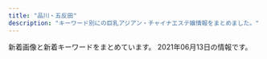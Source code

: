 ```yaml
---
title: "品川・五反田"
description: "キーワード別にの巨乳アジアン・チャイナエステ嬢情報をまとめました。"
---
```


新着画像と新着キーワードをまとめています。
2021年06月13日の情報です。

<DmmAffiliateIns />
<KeywordTable
  shops={
    [
    {
        "img_links": [
            "http://gotanda.pepper.jp/20151109231038834554.jpg",
            "http://gotanda.pepper.jp/m173.jpg",
            "http://gotanda.pepper.jp/1-01.png",
            "http://gotanda.pepper.jp/m02272.jpg",
            "http://gotanda.pepper.jp/gotanda001.jpg",
            "http://gotanda.pepper.jp/m049.png",
            "http://gotanda.pepper.jp/m048.png"
        ],
        "url": "http://gotanda.pepper.jp/",
        "keywords": {},
        "name": "\u4e94\u53cd\u7530\u30e1\u30c7\u30a3\u30ab\u30eb\u30a8\u30f3",
        "station": "JR\u4e94\u53cd\u7530\u99c5\u897f\u53e3"
    },
    {
        "name": "\u7f8e\u4f36",
        "url": "http://es-mirei.com/",
        "img_links": [
            "http://es-mirei.com/images/returnStaffBtn.png",
            "http://es-mirei.com/staffPhoto/b20180613122502.jpg",
            "http://es-mirei.com/images/store/01.jpg",
            "http://es-mirei.com/staffPhoto/b20170728165302.jpg",
            "http://es-mirei.com/staffPhoto/b20170911152114.jpg",
            "http://es-mirei.com/images/store/06.jpg",
            "http://es-mirei.com/staffPhoto/s20170911152129.jpg",
            "http://es-mirei.com/images/store/03.jpg",
            "http://es-mirei.com/images/store/05.jpg",
            "http://es-mirei.com/images/s3Slider1Images/03.jpg",
            "http://es-mirei.com/images/store/04.jpg",
            "http://es-mirei.com/staffPhoto/s20170728165536.jpg",
            "http://es-mirei.com/staffPhoto/b20170908125528.jpg",
            "http://es-mirei.com/staffPhoto/b20180209180323.jpg",
            "http://es-mirei.com/staffPhoto/s20170728165302.jpg",
            "http://es-mirei.com/images/s3Slider1Images/02.jpg",
            "http://es-mirei.com/staffPhoto/s20170911152114.jpg",
            "http://es-mirei.com/images/s3Slider1Images/01.jpg",
            "http://es-mirei.com/staffPhoto/b20170728165256.jpg",
            "http://es-mirei.com/staffPhoto/s20180209180323.jpg",
            "http://es-mirei.com/staffPhoto/s20170728165256.jpg",
            "http://es-mirei.com/images/store/02.jpg",
            "http://es-mirei.com/images/noImg.jpg",
            "http://es-mirei.com/staffPhoto/s20180613122502.jpg",
            "http://es-mirei.com/staffPhoto/s20170908125528.jpg",
            "http://es-mirei.com/staffPhoto/b20170728165536.jpg",
            "http://es-mirei.com/staffPhoto/b20170911152129.jpg"
        ],
        "station": "JR\u4e94\u53cd\u7530\u99c5\u897f\u53e3",
        "keywords": {
            "87": 4,
            "E": 8,
            "85": 2,
            "88": 2,
            "86": 2
        }
    },
    {
        "img_links": [],
        "name": "\u82b1\u8863",
        "url": "https://hanagoromo.tyo.cm/",
        "station": "JR\u4e94\u53cd\u7530\u99c5",
        "keywords": {}
    },
    {
        "station": "JR\u4e94\u53cd\u7530\u99c5\u897f\u53e3",
        "keywords": {},
        "name": "\u30c8\u30f3\u30dd\u30fc",
        "url": "http://hi-msg.com/tonpoh/",
        "img_links": [
            "http://hi-msg.com/tonpoh/images/p-0.jpg",
            "http://hi-msg.com/tonpoh/images/p-8-1.jpg",
            "http://hi-msg.com/tonpoh/images/p-6-1.jpg",
            "http://hi-msg.com/tonpoh/images/p-13-1.jpg",
            "http://hi-msg.com/tonpoh/images/fla.png",
            "http://hi-msg.com/tonpoh/images/p-11-1.jpg",
            "http://hi-msg.com/tonpoh/images/p-2.jpg",
            "http://hi-msg.com/tonpoh/images/p-13.jpg",
            "http://hi-msg.com/tonpoh/images/s4.jpg",
            "http://hi-msg.com/tonpoh/images/p-6.jpg",
            "http://hi-msg.com/tonpoh/images/p-12-1.jpg",
            "http://hi-msg.com/tonpoh/images/s6.png",
            "http://hi-msg.com/tonpoh/images/fla-1.png",
            "http://hi-msg.com/tonpoh/images/p-14.jpg",
            "http://hi-msg.com/tonpoh/images/s1.png",
            "http://hi-msg.com/tonpoh/images/s8.png",
            "http://hi-msg.com/tonpoh/images/p-8.jpg",
            "http://hi-msg.com/tonpoh/images/p-9-1.jpg",
            "http://hi-msg.com/tonpoh/images/p-1.jpg",
            "http://hi-msg.com/tonpoh/images/ll.png",
            "http://hi-msg.com/tonpoh/images/line.png",
            "http://hi-msg.com/tonpoh/images/p-7-1.jpg",
            "http://hi-msg.com/tonpoh/images/tit-sys.png",
            "http://hi-msg.com/tonpoh/images/p-9.jpg",
            "http://hi-msg.com/tonpoh/images/s9.png",
            "http://hi-msg.com/tonpoh/images/tit-staff.png",
            "http://hi-msg.com/tonpoh/images/p-11.jpg",
            "http://hi-msg.com/tonpoh/images/p-14-1.jpg",
            "http://hi-msg.com/tonpoh/images/p-5.jpg",
            "http://hi-msg.com/tonpoh/images/p-10.jpg",
            "http://hi-msg.com/tonpoh/images/p-10-1.jpg",
            "http://hi-msg.com/tonpoh/images/no.png",
            "http://hi-msg.com/tonpoh/images/p-7.jpg",
            "http://hi-msg.com/tonpoh/images/fla-3.png",
            "http://hi-msg.com/tonpoh/images/botton.png",
            "http://hi-msg.com/tonpoh/images/s5.png",
            "http://hi-msg.com/tonpoh/images/p-12.jpg",
            "http://hi-msg.com/tonpoh/images/l.png",
            "http://hi-msg.com/tonpoh/images/p-4.jpg"
        ]
    },
    {
        "img_links": [
            "http://www.relax-fuyou.info/img/st171.jpg",
            "http://www.relax-fuyou.info/img/st72.jpg",
            "http://www.relax-fuyou.info/i/img/st8.jpg",
            "http://www.relax-fuyou.info/i/img/st140.jpg",
            "http://www.relax-fuyou.info/img/sta18.jpg",
            "http://www.relax-fuyou.info/img/st7.jpg",
            "http://www.relax-fuyou.info/img/st5.jpg",
            "http://www.relax-fuyou.info/img/st201.jpg",
            "http://www.relax-fuyou.info/i/img/st110.jpg",
            "http://www.relax-fuyou.info/i/img/st42.jpg",
            "http://www.relax-fuyou.info/img/st42.jpg",
            "http://www.relax-fuyou.info/img/sta20.jpg",
            "http://www.relax-fuyou.info/img/st110.jpg",
            "http://www.relax-fuyou.info/img/st11.jpg",
            "http://www.relax-fuyou.info/img/st10.jpg",
            "http://www.relax-fuyou.info/i/img/st181.jpg",
            "http://www.relax-fuyou.info/i/img/sta20.jpg",
            "http://www.relax-fuyou.info/img/st181.jpg",
            "http://www.relax-fuyou.info/i/img/st11.jpg",
            "http://www.relax-fuyou.info/i/img/st160.jpg",
            "http://www.relax-fuyou.info/img/st71.jpg",
            "http://www.relax-fuyou.info/i/img/r2.jpg",
            "http://www.relax-fuyou.info/img/st150.jpg",
            "http://www.relax-fuyou.info/i/img/st9.jpg",
            "http://www.relax-fuyou.info/img/sta19.jpg",
            "http://www.relax-fuyou.info/img/st8.jpg",
            "http://www.relax-fuyou.info/i/img/st201.jpg",
            "http://www.relax-fuyou.info/img/sta17.jpg",
            "http://www.relax-fuyou.info/i/img/r1.jpg",
            "http://www.relax-fuyou.info/i/img/st10.jpg",
            "http://www.relax-fuyou.info/img/r9.jpg",
            "http://www.relax-fuyou.info/img/st1.jpg",
            "http://www.relax-fuyou.info/img/st191.jpg",
            "http://www.relax-fuyou.info/img/top.jpg",
            "http://www.relax-fuyou.info/i/img/st17.jpg",
            "http://www.relax-fuyou.info/img/sta16.jpg",
            "http://www.relax-fuyou.info/img/st41.jpg",
            "http://www.relax-fuyou.info/img/st160.jpg",
            "http://www.relax-fuyou.info/img/st161.jpg",
            "http://www.relax-fuyou.info/img/st17.jpg",
            "http://www.relax-fuyou.info/i/img/st191.jpg",
            "http://www.relax-fuyou.info/i/img/st5.jpg",
            "http://www.relax-fuyou.info/i/img/r3.jpg",
            "http://www.relax-fuyou.info/img/sta8.jpg",
            "http://www.relax-fuyou.info/i/img/top.jpg",
            "http://www.relax-fuyou.info/img/sta1.jpg",
            "http://www.relax-fuyou.info/img/st140.jpg",
            "http://www.relax-fuyou.info/img/sta5.jpg",
            "http://www.relax-fuyou.info/img/sta15.jpg",
            "http://www.relax-fuyou.info/img/st141.jpg"
        ],
        "station": "JR\u4e94\u53cd\u7530\u99c5\u6771\u53e3",
        "keywords": {
            "88": 3,
            "87": 2,
            "86": 2,
            "G": 1,
            "84": 5,
            "90": 2,
            "E": 5,
            "C": 3,
            "D": 5
        },
        "url": "http://www.relax-fuyou.info/",
        "name": "\u8299\u84c9\uff5e\u30d5\u30e8\u30a6\uff5e"
    },
    {
        "station": "JR\u4e94\u53cd\u7530\u99c5\u897f\u53e3",
        "name": "\u7d2b\u306e\u8776",
        "keywords": {},
        "img_links": [
            "http://p-fly.work/images/b3.jpg",
            "http://p-fly.work/images/mobile.jpg",
            "http://p-fly.work/staff/koko.jpg",
            "http://p-fly.work/images/10.jpg",
            "http://p-fly.work/img/eri1.jpg",
            "http://p-fly.work/img/yuki1.jpg",
            "http://p-fly.work/images/interior_t.png",
            "http://p-fly.work/images/tr.jpg",
            "http://p-fly.work/staff/mai.jpg",
            "http://p-fly.work/img/koko1.jpg",
            "http://p-fly.work/images/int2.png",
            "http://p-fly.work/img/mai1.jpg",
            "http://p-fly.work/images/sys4.png",
            "http://p-fly.work/staff/sara.jpg",
            "http://p-fly.work/images/b1.jpg",
            "http://p-fly.work/img/sara1.jpg",
            "http://p-fly.work/images/sys1.jpg",
            "http://p-fly.work/images/1.jpg",
            "http://p-fly.work/staff/eri.jpg",
            "http://p-fly.work/images/sys2.jpg",
            "http://p-fly.work/images/12.jpg",
            "http://p-fly.work/images/head.png",
            "http://p-fly.work/images/news.jpg",
            "http://p-fly.work/images/b2.jpg",
            "http://p-fly.work/staff/yuki.jpg",
            "http://p-fly.work/images/staff_t.png",
            "http://p-fly.work/images/sys3.jpg",
            "http://p-fly.work/images/int1.jpg",
            "http://p-fly.work/images/13.jpg",
            "http://p-fly.work/images/line.png",
            "http://p-fly.work/images/ac1.jpg",
            "http://p-fly.work/images/15.jpg"
        ],
        "url": "http://p-fly.work/"
    },
    {
        "keywords": {},
        "img_links": [
            "https://tsukiwa.info/img/staff/909C372F-1613-4B7E-89C8-1A527D79FCC6.jpeg",
            "https://tsukiwa.info/img/staff/A8BAF789-BD2B-4E7F-AB8A-224A2961B605.jpeg",
            "https://tsukiwa.info/img/staff/rumi02.jpg",
            "https://tsukiwa.info/img/staff/222BADE2-61AA-4B66-91BD-3D9941250C4D.jpeg",
            "https://www.a-side.com/ad/koko/include/banner/koko_200x40.png",
            "https://tsukiwa.info/img/top_map.jpg",
            "https://tsukiwa.info/img/staff/25D27B66-E3AF-40C0-8FCC-46E9F266B409.jpeg",
            "https://tsukiwa.info/img/bar_gallery.png",
            "https://tsukiwa.info/img/staff_top/20201219_2.jpg",
            "https://tsukiwa.info/img/news1.png",
            "https://tsukiwa.info/img/staff/ruru1.jpg",
            "https://tsukiwa.info/img/news3.png",
            "https://tsukiwa.info/img/staff/DB16BCF2-AF7E-404D-9FB5-9A45BE961351.jpeg",
            "https://tsukiwa.info/img/bar_profile.png",
            "https://tsukiwa.info/img/staff/aya2101.jpg",
            "https://tsukiwa.info/img/staff/no_image.jpg",
            "https://tsukiwa.info/img/staff/202106.jpg",
            "https://tsukiwa.info/img/staff/koko3.jpg",
            "https://tsukiwa.info/img/staff_top/20201219_1.jpg",
            "https://tsukiwa.info/img/staff/mimi20202.jpg",
            "https://tsukiwa.info/img/bar_staff.png",
            "https://tsukiwa.info/img/staff/yuna01.jpg",
            "https://tsukiwa.info/img/event/camp03.jpg",
            "https://tsukiwa.info/img/pickupGirl.png",
            "https://tsukiwa.info/img/bar_top1.png",
            "https://tsukiwa.info/img/staff/rumi04.jpg",
            "https://tsukiwa.info/img/staff/mimi01.jpg",
            "https://tsukiwa.info/img/akusesu-top0.jpg"
        ],
        "station": "JR\u4e94\u53cd\u7530\u99c5\u897f\u53e3",
        "name": "\u6708\u306e\u548c",
        "url": "https://tsukiwa.info/"
    },
    {
        "station": "JR\u4e94\u53cd\u7530\u99c5\u6771\u53e3",
        "url": "http://www.kenkou-house.info/",
        "name": "\u3072\u307e\u308f\u308a",
        "keywords": {
            "C": 8
        },
        "img_links": [
            "http://www.kenkou-house.info/img/s33.jpg",
            "http://www.kenkou-house.info/img/bottmo-ritght.png",
            "http://www.kenkou-house.info/img/play.png",
            "http://www.kenkou-house.info/img/s4.jpg",
            "http://www.kenkou-house.info/img/s7.jpg",
            "http://www.kenkou-house.info/img/m8.png",
            "http://www.kenkou-house.info/img/m2.png",
            "http://www.kenkou-house.info/img/s13.jpg",
            "http://www.kenkou-house.info/img/m1.png",
            "http://www.kenkou-house.info/img/Himawari_200_40.png",
            "http://www.kenkou-house.info/img/body-.png",
            "http://www.kenkou-house.info/img/s12.jpg",
            "http://www.kenkou-house.info/img/m4.png",
            "http://www.kenkou-house.info/img/s14.jpg",
            "http://www.kenkou-house.info/img/s1.jpg",
            "http://www.kenkou-house.info/img/s21.jpg",
            "http://www.kenkou-house.info/img/s91.jpg",
            "http://www.kenkou-house.info/img/m6.png",
            "http://www.kenkou-house.info/img/s15.jpg",
            "http://www.kenkou-house.info/img/s11.jpg",
            "http://www.kenkou-house.info/img/Himawari_160_45.png",
            "http://www.kenkou-house.info/img/m5.png",
            "http://www.kenkou-house.info/img/s.png",
            "http://www.kenkou-house.info/img/m7.png",
            "http://www.kenkou-house.info/img/s22.jpg",
            "http://www.kenkou-house.info/img/m3.png",
            "http://www.kenkou-house.info/img/Himawari_88_31.png",
            "http://www.kenkou-house.info/img/s17.jpg",
            "http://www.kenkou-house.info/img/bottmo-left.png",
            "http://www.kenkou-house.info/img/s20.jpg",
            "http://www.kenkou-house.info/img/door.png",
            "http://www.kenkou-house.info/img/s61.jpg",
            "http://www.kenkou-house.info/img/Himawari_468_60.png",
            "http://www.kenkou-house.info/img/head.png",
            "http://www.kenkou-house.info/img/s16.jpg"
        ]
    },
    {
        "name": "\u7652\u3057\u30cf\u30a6\u30b9",
        "url": "https://i-house.aoaoeo.com/",
        "keywords": {},
        "img_links": [],
        "station": "JR\u4e94\u53cd\u7530\u99c5\u897f\u53e3"
    },
    {
        "keywords": {},
        "station": "\u6238\u8d8a\u9280\u5ea7\u99c5",
        "name": "\u30e9\u30ad\u30e5\u30a2",
        "img_links": [
            "http://lacure.link/images/kol.jpg",
            "http://lacure.link/images/g3.jpg",
            "http://lacure.link/images/r3.jpg",
            "http://lacure.link/images/yuki.jpg",
            "http://lacure.link/images/s1.jpg",
            "http://lacure.link/images/r2.jpg",
            "http://lacure.link/images/top2.jpg",
            "http://lacure.link/images/left3.png",
            "http://lacure.link/images/asali.jpg",
            "http://lacure.link/images/g6.jpg",
            "http://lacure.link/images/g0.jpg",
            "http://lacure.link/images/g5.jpg",
            "http://lacure.link/images/sayuri.jpg",
            "http://lacure.link/images/zi.png",
            "http://lacure.link/images/face.png",
            "http://lacure.link/images/r4.jpg",
            "http://lacure.link/images/s_staff.png",
            "http://lacure.link/images/gb01.png",
            "http://lacure.link/images/r5.jpg",
            "http://lacure.link/images/news.png",
            "http://lacure.link/images/r6.jpg",
            "http://lacure.link/images/g1.jpg",
            "http://lacure.link/images/g2.jpg",
            "http://lacure.link/images/r1.jpg",
            "http://lacure.link/images/kiki.jpg"
        ],
        "url": "http://lacure.link/"
    },
    {
        "url": "http://www.kouroku-este.com/",
        "keywords": {
            "C": 15
        },
        "img_links": [
            "http://www.kouroku-este.com/img/staff/ccc/ccc2.jpg",
            "http://www.kouroku-este.com/img/menu/info_r.jpg",
            "http://www.kouroku-este.com/img/staff/bbb/bbb1.jpg",
            "http://www.kouroku-este.com/img/staff/aaa/aaa2.jpg",
            "http://www.kouroku-este.com/img/staff/fff/s-fff2.jpg",
            "http://www.kouroku-este.com/img/staff/ggg/ggg1.jpg",
            "http://www.kouroku-este.com/img/top/listmark1.png",
            "http://www.kouroku-este.com/img/staff/eee/s-eee1.jpg",
            "http://www.kouroku-este.com/img/staff/fff/s-fff1.jpg",
            "http://www.kouroku-este.com/img/staff/ccc/ccc1.jpg",
            "http://www.kouroku-este.com/img/system/service01.jpg",
            "http://www.kouroku-este.com/img/system/service02.jpg",
            "http://www.kouroku-este.com/img/staff/aaa/aaa1.jpg",
            "http://www.kouroku-este.com/img/staff/eee/s-eee2.jpg"
        ],
        "name": "\u5eb7\u7984",
        "station": "JR\u54c1\u5ddd\u99c5\u9ad8\u8f2a\u53e3"
    }
]
}
/>
<DmmAffiliateScript />
